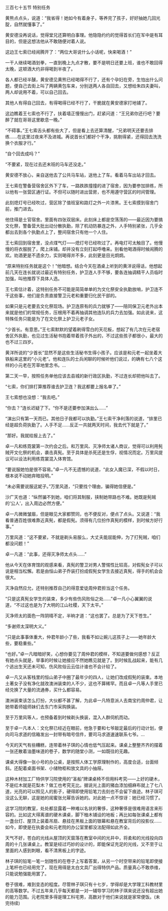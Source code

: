 

三百七十五节 特别任务

黄熊点点头，说道：“我省得！她如今有着身子，等养完了孩子，好好抽她几回光腚，自然就懂事了。”

黄安德没再说话，觉得堂兄还算明白事理。他隐隐约约的觉得首长们在军中是有耳目的，但是这想法他从不敢随便对着人说。

这边王七索已经闹腾开了：“两位大哥说什么小话呢，快来喝酒！”

一干人继续喝酒划拳，一直到晚上九点才散，要不是明日还要上班，谁也不敢回得太晚，这顿酒大约非得喝到半夜了。

各人都已经半醺，黄安德见黄熊已经喝得不行了，还有个孕妇在旁，生怕出什么问题，便自己去街上叫了两辆黄包车来，分别送两人各自回去，又想给朱四夫妻叫，两人却说用不着，可以自己回去。

其他人有得自己回去，有得喝得已经不行了，干脆就在黄安德家打地铺了。

这边瞧着王七索也不行了，扶着墙正慢慢出门，赶紧问道：“王兄弟你还行吧？要醉了就在哥哥这里歇息一晚。”

“不碍事。”王七索舌头都有些大了，但是看上去还算清醒，“兄弟明天还要去排练……在这里过夜来不及进城。再说首长们都好个干净，挑剔得紧，还得回去洗洗换个衣服才行。”

“自个回去成吗？”

“不要紧，现在过去还末班的马车还没走。”

黄安德不放心，亲自送他去了公共马车站，送他上了车。看着马车出站才回去。

王七索在警备营宿舍区外下了车，一路跌跌撞撞的进了宿舍，因为要参加排练，所以他有一张营区通行证。不但可以随时进出营房，也不用遵守营区的时间管理。

此刻熄灯号已经吹过，营区除了值班室和路灯之外一片漆黑。王七索摸到宿舍门前，推门进去。

他住得是士官宿舍。里面有四张双层床。此刻床上都是空荡荡的――最近因为要搞文化祭，警备营大批出动分散执勤，除了机动防暴连之外，人手特别紧张，几乎全都出去到各个执勤点上了，整间宿舍只有他一个人住。

王七索回到宿舍里，没点煤气灯――熄灯号已经吹过了。再电灯可太触目了。他慢慢的将衣服脱了，爬上床铺。却并没有立刻打起呼噜来。别看他喝酒得时候闹腾的欢。劝酒更是不遗余力，实则喝得并不多，此刻更是目光炯炯。

“原来特别任务就是这个！”他暗想。结合今天在酒桌上听到的黄洋说得话，他想起前几天在连长就说过最近有特别任务，护卫连人手不够，要各连抽调精干人员临时加强，叫他推荐下具体人选。

王七索估计着，这特别任务不可能是简简单单的为文化祭安全执勤放哨，护卫连不干这些事，他们是负责直接警卫元老和重要归化民干部的。

如果只是元老要去文化祭现场。护卫连原有的兵力就够了――陪同保卫元老外出本来就是他们的常规任务，压根用不着再抽调其他连队的兵力去加强。如此说来，这特殊任务只能是为了在文化祭上护卫元老子女。

“少首长。有意思。”王七索默默的望着刷得雪白的天花板，想起了有几次在元老宿舍区外执勤，也见过生活秘书抱着带着孩子外出的，不过这些孩子都很小，最大的也不过三四岁。

黄洋所说的“少首长”显然不是这些生活秘书生得小孩子。应该是和元老一起坐着大铁船来这里的“小元老”。他和连队的士兵闲聊的时候听他们说过，的确有七八个这样的小元老在芳草地里念书。…

第二天一早，按照任务单他应该去县城的新行政区执勤，不过连长却把他叫去了。

“七索，你们排打算推荐谁去护卫连？我这都要上报名单了。”

王七索想也没想：“我去吧。”

“你去？”连长迟疑了下。“你不是还要参加演出么……”

“演出只有第一天而已。其他日子我都可以执勤。”王七索干净利落的说道，“排里已经是超负荷执勤了。人手不足……反正一共就两天时间，我去代下就是了。”

“那好。我就给报上去了。”

卓一凡和练霓裳第一次约会之后。和万里风、灭净师太诸人商议，觉得可以利用髡贼开文化祭的机会，袭击真髡。至于具体是杀死还是生俘，视情况而定。万里风提议可以设法利用练霓裳混入体育馆。

“要说服她怕是很不容易。”卓一凡不无遗憾的说道，“此女入魔已深，不假以时日，根本说不动她弃暗投明。”

“未必需要说服这妮子。”万里风道，“只要找个理由，骗得她信便是。”

沙广天也道：“纵然骗不到她，咱们将其制服，挟制她带路也不难。她既是髡贼的‘公人’，出入周边必然方便。”

卓一凡微微皱眉，但是眼见大家都赞同，也不便反对，便点了点头。又说道：“我看普通百姓很难靠近真髡，都是假髡。须得有几位扮作真髡的模样，到时候方好行事。”

万里风道：“这不要紧，不就是剃头易服么，大丈夫能屈能伸，为了打髡贼，咱们都没问题！”

卓一凡道：“此事，还得灭净师太点头……”

他从今天在体育馆的观感来看，真髡的警卫对男人警惕性比较高，对假髡女子可以说是相当松懈。若是由恒山弟子乔装打扮成假髡女学生去接近真髡，得手的机会会很大。

灭净自然应允，还特别推荐自己的得意爱徒周仲君担当这个任务。

“只是这真髡女学生的装束，多少有些伤风败俗之处……”卓一凡小心翼翼的说道，“不过这也是为了大明的江山社稷，天下太平。”

灭净师太的面色一阵阴晴不定，半晌才道：“这也罢了。总是为了天下苍生。”

“多谢师太深明大义。”

“只是此事事体重大，仲君年龄小了些，我看不如让婉儿这孩子上――她年龄大些，要稳重些。”

“也好。”卓一凡暗暗好笑，心想你要见了周仲君的模样，不知道要做何感想？反正有她点头就是，举事的时候让她接应不然她瞧见就是了。到时候乱战起来，能有几个逃出生天还未可知，伤风败俗云云估计谁也不会计较了。

卓一凡又从客栈里的恒山弟子中圈了最年少的四人，让她们改成假髡的装束。本地土著女子没有净化就改澳洲装束的人不少，这也不算稀罕。而且卓一凡等人手里已经兑换了大量的流通券，买什么都容易。

澳洲装束该怎么打扮，大伙都不甚了解，为此卓一凡特意派人去南宝约周仲君，让她带着师姐师妹们去东门市采购换装。

至于万里风等人，也预备着到时候剃头换装，混入人群伺机而动。

至于卓一凡本人：文化祭已经近在眼前，他急于要和七爷敲定最后的行动计划，便向司马求道的信箱发出一封带有暗号信件，要司马求道速速联系七爷。…

今天的天气有些糟糕，连带着林子琪的心情也低气压起来。课桌上整整齐齐的摆着一张还散着油墨味道的卷子，数学的随堂小测，一如既往的无趣。

课桌大得像一张小号的办公桌，是按照人体工学原理制作的，高度合适，台面倾斜。还配着桌面书架、小储物柜和放文具的小抽屉。

这种木材加工厂特供学习院使用的“圣船”牌课桌椅不但用料考究――上好的硬木，不是红木就是花梨木？做工也考究无比。据说光上面的猪血漆加细麻布就上了七八道，光亮的可以照见人的影子，硬得即使用铅笔刀去刻也不会留下痕迹。林子琪可没这么无聊，这是她的闺蜜张允幂告诉她的。对此她一点不惊讶：她已经习惯了。

这学习院的教室，处处都显露着一种难以名状的奢侈，这种奢侈是很难用语言来形容的。比如这大得离谱的硬木课桌，脚下柚木铺设的地板；再比如每张课桌上都有一盏台灯、屋顶上装着吊扇、悬挂在黑板上面的银幕和悬在教室背后的投影仪……如今，即使是在执委会和元老院的办公室里都没法配得如此齐全。

天气不好，苍白的光线从屋顶的天窗落在教室中间的光井中，将柔和的光线投向四周的十几张课桌上。教室是经过巧妙的设计的，即能保证充足的光线，又不至于让里面的人感到刺眼，看不清黑板上的字迹。

林子琪的铅笔一笔一划随性的在卷子上写着答案，从另一个时空带来的铅笔即使接上笔杆也已经用完了，现在用得是太白文具厂出得特供产品。质量真心不敢恭维，只能说勉强能用罢了。

卷子很难，难到变态的程度。尽管林子琪只有十七岁，学得却是大学理工科教材里的高等数学。不过五年来几乎每天都是一对一辅导学习的林子琪来说还没有超出她的能力范围。元老院里多得是理工科宅男，高数对于他们来说就是家常便饭。(未完待续)

